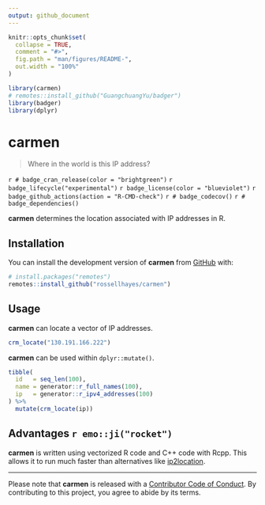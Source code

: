 ```yaml
---
output: github_document
---
```


<!-- README.md is generated from README.Rmd. Please edit that file -->

```r
knitr::opts_chunk$set(
  collapse = TRUE,
  comment = "#>",
  fig.path = "man/figures/README-",
  out.width = "100%"
)

library(carmen)
# remotes::install_github("GuangchuangYu/badger")
library(badger)
library(dplyr)
```

# carmen

> Where in the world is this IP address?

<!-- badges: start -->
`r # badge_cran_release(color = "brightgreen")`
`r badge_lifecycle("experimental")`
`r badge_license(color = "blueviolet")`
`r badge_github_actions(action = "R-CMD-check")`
`r # badge_codecov()`
`r # badge_dependencies()`
<!-- badges: end -->

**carmen** determines the location associated with IP addresses in R.

## Installation

<!-- You can install the released version of **fracture** from [CRAN](https://cran.r-project.org/package=fracture) with: -->

<!-- ``` {r eval = FALSE} -->
<!-- install.packages("fracture") -->
<!-- ``` -->

You can install the development version of **carmen** from [GitHub](https://github.com/rossellhayes/carmen) with:

``` r
# install.packages("remotes")
remotes::install_github("rossellhayes/carmen")
```

## Usage

**carmen** can locate a vector of IP addresses.

```r
crm_locate("130.191.166.222")
```

**carmen** can be used within `dplyr::mutate()`.

```r
tibble(
  id   = seq_len(100),
  name = generator::r_full_names(100),
  ip   = generator::r_ipv4_addresses(100)
) %>%
  mutate(crm_locate(ip))
```

## Advantages `r emo::ji("rocket")`

**carmen** is written using vectorized R code and C++ code with Rcpp.
This allows it to run much faster than alternatives like [ip2location](https://github.com/ip2location/ip2location-r).

---

Please note that **carmen** is released with a [Contributor Code of Conduct](https://contributor-covenant.org/version/2/0/CODE_OF_CONDUCT.html). By contributing to this project, you agree to abide by its terms.
